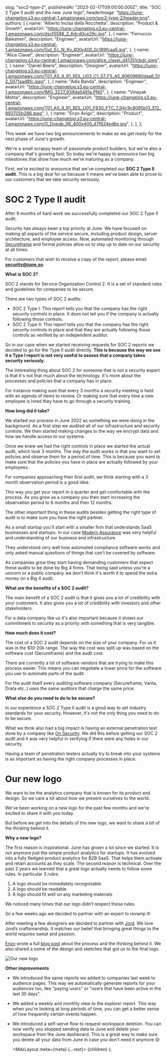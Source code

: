 
  slug: "soc2-type-2",
  publishedAt: "2023-02-17T09:00:00.000Z",
  title: "SOC 2 Type II audit and the new June logo",
  headerImage: "https://june-changelog.s3.eu-central-1.amazonaws.com/soc2-type-2/header.png",
  authors: [
    {
      name: "Alberto Incisa della Rocchetta",
      description: "Product & Growth",
      avatarUrl: "https://june-changelog.s3.eu-central-1.amazonaws.com/dscf5588_2_6dcd0ce29c.jpg",
    },
    {
      name: "Ferruccio Balestreri",
      description: "Engineer",
      avatarUrl:
        "https://june-changelog.s3.eu-central-1.amazonaws.com/Gut_Ec_N_Ky_400x400_0c189fcaa5.jpg",
    },
    {
      name: "Alice Clavel",
      description: "Engineer",
      avatarUrl:
        "https://june-changelog.s3.eu-central-1.amazonaws.com/alice_clavel_d41351cbdc.jpeg",
    },
    {
      name: "Daniel Beere",
      description: "Designer",
      avatarUrl:
        "https://june-changelog.s3.eu-central-1.amazonaws.com/T01_AS_9_R1_RDL_U03_C1_S7_F5_A5_90609690daa6_512_5071aad8fc.jpeg",
    },
    {
      name: "Adis Banda",
      description: "Engineer",
      avatarUrl: "https://june-changelog.s3.eu-central-1.amazonaws.com/IMG_3227_939da5481a.PNG",
    },
    {
      name: "Vinayak Mehta",
      description: "Engineer",
      avatarUrl:
        "https://june-changelog.s3.eu-central-1.amazonaws.com/T01_AS_9_R1_RDL_U01_F830_FTC_7_94c9c8095b13_512_893705b288.jpeg",
    },
    {
      name: "Enzo Avigo",
      description: "Product",
      avatarUrl:
        "https://june-changelog.s3.eu-central-1.amazonaws.com/O_Doeqb_IW_400x400_47f624ed6e.jpg",
    },
  ],
};

This week we have two big announcements to make as we get ready for the next phase of June's growth.

We're a small scrappy team of passionate product builders, but we're also a company that's growing fast. So today we're happy to announce two big milestones that show how much we're maturing as a company.

First, we're excited to announce that we've completed our **SOC 2 Type II audit**. This is a big deal for us because it means we've been able to prove to our customers that we take security seriously.

# SOC 2 Type II audit

After 9 months of hard work we successfully completed our SOC 2 Type II audit.

Security has always been a top priority at June. We have focused on making all aspects of the service secure, including product design, server architecture, and employee access. Now, automated monitoring through [Secureframe](https://secureframe.com) and formal policies allow us to stay up to date on our security at all times.

For customers that wish to receive a copy of the report, please email **security@june.so**.

**What is SOC 2?**

SOC 2 stands for Service Organization Control 2. It is a set of standard rules and guidelines for companies to be secure.

There are two types of SOC 2 audits:

- SOC 2 Type I: This report tells you that the company has the right security controls in place. It does not tell you if the company is actually following those controls.
- SOC 2 Type II: This report tells you that the company has the right security controls in place and that they are actually following those controls as verified by an independent auditor.

So in our case when we started receiving requests for SOC 2 reports we decided to go for the Type II audit directly. **This is because the way we see it a Type I report is not very useful to assess that a company takes security seriously.**

The interesting thing about SOC 2 for someone that is not a security expert is that it's not that much about the technology. It's more about the processes and policies that a company has in place.

For instance making sure that every 3 months a security meeting is held with an agenda of items to review. Or making sure that every time a new employee is hired they have to go through a security training.

**How long did it take?**

We started our process in June 2022 as something we were doing in the background. As a first step we audited all of our infrastructure and security controls. We then started making changes to the way we encrypt data and how we handle access to our systems.

Once we knew we had the right controls in place we started the actual audit, which took 3 months. The way the audit works is that you want to set policies and observe them for a period of time. This is because you want to make sure that the policies you have in place are actually followed by your employees.

For companies approaching their first audit, we think starting with a 3 month observation period is a good idea.

This way you get your report in a quarter and get comfortable with the process. As you grow as a company you then start increasing the observation period to 6 months and then 12 months.

The other important thing in these audits besides getting the right type of audit is to make sure you have the right partner.

As a small startup you'll start with a smaller firm that understands SaaS businesses and startups. In our case [Modern Assurance](https://modernassurance.com/) was very helpful and understanding of our business and infrastructure.

They understood very well how automated compliance software works and only asked manual questions of things that can't be covered by software.

As companies grow they start having demanding customers that expect these audits to be done by Big 4 firms. That being said unless you're a unicorn or a public company we don't think it's worth it to spend the extra money on a Big 4 audit.

**What are the benefits of a SOC 2 audit?**

The main benefit of a SOC 2 audit is that it gives you a lot of credibility with your customers. It also gives you a lot of credibility with investors and other stakeholders.

For a data company like us it's also important because it shows our commitment to security as a priority with something that is very tangible.

**How much does it cost?**

The cost of a SOC 2 audit depends on the size of your company. For us it was in the $10-20k range. The way the cost was split up was based on the software cost (Secureframe) and the audit cost.

There are currently a lot of software vendors that are trying to make this process easier. This means you can negotiate a lower price for the software you use to automate parts of the audit.

For the audit itself every auditing software company (Secureframe, Vanta, Drata etc..) uses the same auditors that charge the same price.

**What else do you need to do to be secure?**

In our experience a SOC 2 Type II audit is a good way to set industry standards for your security. However, it's not the only thing you need to do to be secure.

What we think also had a big impact is having an external penetration test done by a company like [On Security](https://www.onsecurity.io/). We did this before getting our SOC 2 audit and it was very helpful in verifying if there were any holes in our security.

Having a team of penetration testers actually try to break into your systems is as important as having the right company processes in place.

# Our new logo

We want to be the analytics company that is known for its product and design. So we care a lot about how we present ourselves to the world.

We've been working on a new logo for the past few months and we're excited to share it with you today.

But before we get into the details of the new logo, we want to share a bit of the thinking behind it.

**Why a new logo?**

The first reason is inspirational. June has grown a lot since we started. It is not anymore just the simple product analytics for startups. It has evolved into a fully fledged product analytics for B2B SaaS. That helps them activate and retain accounts as they scale.
The second reason is technical. Over the past 2 years we learned that a great logo actually needs to follow some rules. In particular 3 rules:

1. A logo should be immediately recognizable
2. A logo should be readable
3. A logo should fit well on any marketing materials

We noticed many times that our logo didn’t respect these rules.

So a few weeks ago we decided to partner with an expert to revamp it!

After meeting a few designers we decided to partner with [Jord](https://twitter.com/Larkef). We love Jord’s craftsmanship. It matches our belief that bringing great things to the world requires sweat and passion.

[Enzo](https://twitter.com/0zne) wrote a full [blog post](https://june.so/blog/the-new-june-logo) about the process and the thinking behind it. We also shared a some of the design and sketches that got us to the final logo.

![Our new logo](https://june-changelog.s3.eu-central-1.amazonaws.com/soc2-type-2/new-brand.png)

**Other improvements**

- We introduced the same reports we added to companies last week to audience pages. This way we automatically generate reports for your audiences too, like "paying users" or "users that have been active in the last 30 days".
- We added a weekly and monthly view to the explorer report. This way when you're looking at long periods of time, you can get a better sense of how frequently certain events happen.
- We introduced a self-serve flow to request workspace deletion. You can now verify you stopped sending data to June and delete your workspace from the June dashboard. This is a great way to make sure you delete all your data from June in case you don't need it anymore 😢

  <MdxLayout meta={meta} {...rest}>
    {children}
  </MdxLayout>
);
